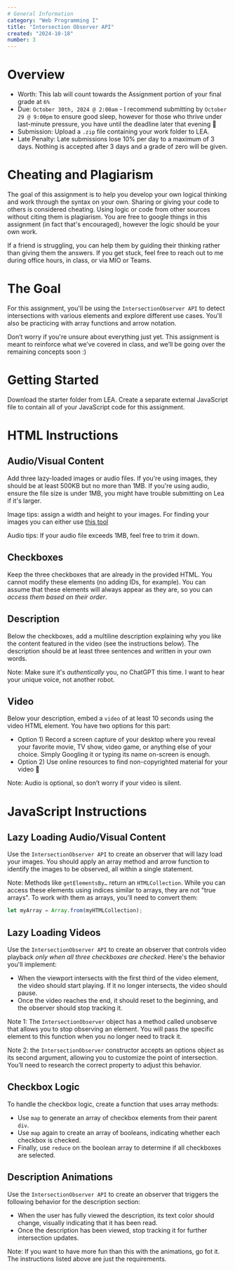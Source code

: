 ```yaml
---
# General Information
category: "Web Programming I"
title: "Intersection Observer API"
created: "2024-10-18"
number: 3
---
```


# Overview

- Worth: This lab will count towards the Assignment portion of your final grade at `6%`
- Due: `October 30th, 2024 @ 2:00am` - I recommend submitting by `October 29 @ 9:00pm` to ensure good sleep, however for those who thrive under last-minute pressure, you have until the deadline later that evening 👀
- Submission: Upload a `.zip` file containing your work folder to LEA.
- Late Penalty: Late submissions lose 10% per day to a maximum of 3 days. Nothing is accepted after 3 days and a grade of zero will be given.

# Cheating and Plagiarism

The goal of this assignment is to help you develop your own logical thinking and work through the syntax on your own. Sharing or giving your code to others is considered cheating. Using logic or code from other sources without citing them is plagiarism. You are free to google things in this assignment (in fact that's encouraged), however the logic should be your own work.

If a friend is struggling, you can help them by guiding their thinking rather than giving them the answers. If you get stuck, feel free to reach out to me during office hours, in class, or via MIO or Teams.

# The Goal

For this assignment, you'll be using the `IntersectionObserver API` to detect intersections with various elements and explore different use cases. You'll also be practicing with array functions and arrow notation.

Don’t worry if you're unsure about everything just yet. This assignment is meant to reinforce what we’ve covered in class, and we’ll be going over the remaining concepts soon :)

# Getting Started

Download the starter folder from LEA. Create a separate external JavaScript file to contain all of your JavaScript code for this assignment.

# HTML Instructions

## Audio/Visual Content

Add three lazy-loaded images or audio files. If you're using images, they should be at least 500KB but no more than 1MB. If you're using audio, ensure the file size is under 1MB, you might have trouble submitting on Lea if it's larger.

Image tips: assign a width and height to your images. For finding your images you can either use [this tool](https://www.google.com/advanced_image_search)

Audio tips: If your audio file exceeds 1MB, feel free to trim it down.

## Checkboxes

Keep the three checkboxes that are already in the provided HTML. You cannot modify these elements (no adding IDs, for example). You can assume that these elements will always appear as they are, so you can _access them based on their order_.

## Description

Below the checkboxes, add a multiline description explaining why you like the content featured in the video (see the instructions below). The description should be at least three sentences and written in your own words.

Note: Make sure it's _authentically_ you, no ChatGPT this time. I want to hear your unique voice, not another robot.

## Video

Below your description, embed a `video` of at least 10 seconds using the video HTML element. You have two options for this part:

- Option 1) Record a screen capture of your desktop where you reveal your favorite movie, TV show, video game, or anything else of your choice. Simply Googling it or typing its name on-screen is enough.
- Option 2) Use online resources to find non-copyrighted material for your video 👀

Note: Audio is optional, so don’t worry if your video is silent.

# JavaScript Instructions

## Lazy Loading Audio/Visual Content

Use the `IntersectionObserver API` to create an observer that will lazy load your images. You should apply an array method and arrow function to identify the images to be observed, all within a single statement.

Note: Methods like `getElementsBy…` return an `HTMLCollection`. While you can access these elements using indices similar to arrays, they are not "true arrays". To work with them as arrays, you'll need to convert them:

```js
let myArray = Array.from(myHTMLCollection);
```

## Lazy Loading Videos

Use the `IntersectionObserver API` to create an observer that controls video playback _only when all three checkboxes are checked_. Here's the behavior you'll implement:

- When the viewport intersects with the first third of the video element, the video should start playing. If it no longer intersects, the video should pause.
- Once the video reaches the end, it should reset to the beginning, and the observer should stop tracking it.

Note 1: The `IntersectionObserver` object has a method called unobserve that allows you to stop observing an element. You will pass the specific element to this function when you no longer need to track it.

Note 2: the `IntersectionObserver` constructor accepts an options object as its second argument, allowing you to customize the point of intersection. You’ll need to research the correct property to adjust this behavior.

## Checkbox Logic

To handle the checkbox logic, create a function that uses array methods:

- Use `map` to generate an array of checkbox elements from their parent `div`.
- Use `map` again to create an array of booleans, indicating whether each checkbox is checked.
- Finally, use `reduce` on the boolean array to determine if all checkboxes are selected.

## Description Animations

Use the `IntersectionObserver API` to create an observer that triggers the following behavior for the description section:

- When the user has fully viewed the description, its text color should change, visually indicating that it has been read.
- Once the description has been viewed, stop tracking it for further intersection updates.

Note: If you want to have more fun than this with the animations, go fot it. The instructions listed above are just the requirements.
